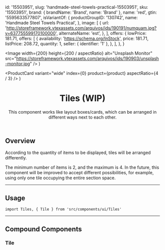 



  id: '15503951',
  slug: 'handmade-steel-towels-practical-15503951',
  sku: '15503951',
  brand: { brandName: 'Brand', name: 'Brand' },
  name: 'red',
  gtin: '5595633577807',
  isVariantOf: {
    productGroupID: '130742',
    name: 'Handmade Steel Towels Practical',
  },
  image: [
    {
      url: 'http://storeframework.vtexassets.com/arquivos/ids/190191/numquam.jpg?v=637755599170100000',
      alternateName: 'est',
    },
  ],
  offers: {
    lowPrice: 181.71,
    offers: [
      {
        availability: 'https://schema.org/InStock',
        price: 181.71,
        listPrice: 208.72,
        quantity: 1,
        seller: { identifier: '1' },
      },
    ],
  },
}

  <Image
    width={200}
    height={200 / aspectRatio}
    alt="Unsplash Monitor"
    src="https://storeframework.vtexassets.com/arquivos/ids/190903/unsplash-monitor.jpg"
  />
)

  <ProductCard variant="wide" index={0} product={product} aspectRatio={4 / 3} />
)

<Meta component={Tiles} title="Molecules/Tiles" />

<header>

# Tiles (WIP)

This component works like layout boxes/cards, which can be arranged in different ways next to each other.

</header>

## Overview

According to the quantity of items to be displayed, tiles will be arranged differently.

<Callout>
  The minimum number of items is 2, and the maximum is 4. In the future, this
  component will be improved to accept different possibilities, for example,
  using only one tile occupying the entire section space.
</Callout>

---

## Usage

`import Tiles, { Tile } from 'src/components/ui/Tiles'`

<Canvas>
  <Story name="Usage--2-Tiles">
    <Tiles>
      <Tile>
        <MDXCustomImage aspectRatio={4 / 3} />
      </Tile>
      <Tile>
        <MDXCustomImage aspectRatio={4 / 3} />
      </Tile>
    </Tiles>
  </Story>
</Canvas>

<Canvas>
  <Story name="Usage--3-Tiles">
    <SessionProvider initialState={{}}>
      <Tiles>
        <Tile>
          <MDXProductCard product={product} />
        </Tile>
        <Tile>
          <MDXCustomImage />
        </Tile>
        <Tile>
          <MDXCustomImage />
        </Tile>
      </Tiles>
    </SessionProvider>
  </Story>
</Canvas>

<Canvas>
  <Story name="Usage--4-Tiles">
    <Tiles>
      <Tile>
        <MDXCustomImage />
      </Tile>
      <Tile>
        <MDXCustomImage />
      </Tile>
      <Tile>
        <MDXCustomImage />
      </Tile>
      <Tile>
        <MDXCustomImage />
      </Tile>
    </Tiles>
  </Story>
</Canvas>

<TokenTable>
  <TokenRow token="--fs-tiles-gap-mobile" value="var(--fs-grid-gap-2)" />
  <TokenRow token="--fs-tiles-gap-tablet" value="var(--fs-grid-gap-3)" />
</TokenTable>

---

## Compound Components

### Tile

<TokenTable>
  <TokenRow token="--fs-tiles-tile-min-width" value="9rem" />
  <TokenRow token="--fs-tiles-tile-height-mobile" value="24rem" />
  <TokenRow token="--fs-tiles-tile-height-tablet" value="28rem" />
  <TokenRow
    token="--fs-tiles-tile-border-radius"
    value="var(--fs-border-radius)"
  />
</TokenTable>
